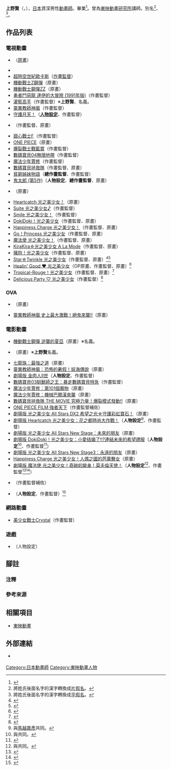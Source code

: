 {{Primarysources|time=2016-09-21T07:16:32+00:00}}
{{japanese|japanese=上野 賢|kana=うえの けん|romaji=Ueno Ken}}
{{japanese|japanese=上野 ケン|kana=うえの けん|romaji=Ueno Ken}}
'''上野賢'''（{{lang-ja|上野 賢}}，{{bd|1962年|<ref>[[德間書店|德間書店]]《月刊[[Animage|Animage]]》2016年1月號，第92頁。</ref>1月7日||}}），[[日本|日本]]資深男性[[動畫師|動畫師]]。{{link-ja|國際動畫學院|国際アニメーション研究所}}畢業<ref name="b-ch">{{cite web|url=https://www.b-ch.com/contents/feat_creators_selection/backnumber/v46/p03.html|script-title=ja:後藤隆幸インタビュー|work=Creators Selection（[[萬代頻道|萬代頻道]]），取材、構成{{link-ja|冰川龍介|氷川竜介}}|date=2017-08-25|accessdate=2017-08-25|language=ja}}</ref>。曾為[[東映動畫|東映動畫研究所]]講師。別名'''{{lang|ja|上野ケン}}'''<ref group="注" name="katakana">將姓氏後面名字的漢字轉換成[[片假名|片假名]]。</ref>、'''{{lang|ja|上野けん}}'''<ref group="注" name="hirakana">將姓氏後面名字的漢字轉換成[[平假名|平假名]]。</ref>。

== 作品列表 ==
=== 電視動畫 ===
* {{link-ja|漫畫山田君|おじゃまんが山田くん}}（[[原畫|原畫]]）
* {{link-ja|真知子老師|まいっちんぐマチコ先生}}
* [[超時空世紀|超時空世紀歐卡斯]]（[[作畫監督|作畫監督]]）
* [[機動戰士Z_GUNDAM|機動戰士Z鋼彈]]（原畫）
* [[機動戰士GUNDAM_ZZ|機動戰士鋼彈ZZ]]（原畫）
* [[勇者鬥惡龍_達伊的大冒險|勇者鬥惡龍 達伊的大冒險 (1991年版)]]（作畫監督）
* [[灌籃高手|灌籃高手]]（作畫監督）※'''上野賢'''、'''{{lang|ja|上野ケン}}'''名義。
* [[靈異教師神眉|靈異教師神眉]]（作畫監督）
* [[守護月天|守護月天！]]（'''[[人物設計|人物設定]]'''、作畫監督）
* {{link-ja|不可思議魔法藥店|ふしぎ魔法ファンファンファーマシィー}}（作畫監督、原畫）
* [[甜心戰士|甜心戰士F]]（作畫監督）
* [[ONE_PIECE_(動畫)|ONE PIECE]]（原畫）
* [[爆裂戰士戰藍寶|爆裂戰士戰藍寶]]（作畫監督）
* [[數碼寶貝04無限地帶|數碼寶貝04無限地帶]]（作畫監督）
* [[魔法少年賈修|魔法少年賈修]]（作畫監督）
* [[數碼寶貝拯救隊|數碼寶貝拯救隊]]（作畫監督、原畫）
* [[貧窮姊妹物語|貧窮姊妹物語]]（'''總作畫監督'''、作畫監督）
* [[鬼太郎|鬼太郎 (第5作)]]（'''人物設定'''、'''總作畫監督'''、原畫）
* {{link-ja|Marie & Gali|マリー&ガリー}}（原畫）
* [[Heartcatch_光之美少女！|Heartcatch 光之美少女！]]（原畫）
* [[Suite_光之美少女♪|Suite 光之美少女♪]]（作畫監督）
* [[Smile_光之美少女！|Smile 光之美少女！]]（作畫監督）
* [[DokiDoki！光之美少女|DokiDoki！光之美少女]]（作畫監督、原畫）
* [[Happiness_Charge_光之美少女！|Happiness Charge 光之美少女！]]（作畫監督、原畫）
* [[Go！Princess_光之美少女|Go！Princess 光之美少女]]（作畫監督、原畫）
* [[魔法使_光之美少女！|魔法使 光之美少女！]]（作畫監督、原畫）
* [[KiraKira☆光之美少女_A_La_Mode|KiraKira☆光之美少女 A La Mode]]（作畫監督、原畫）
* [[擁抱！光之美少女|擁抱！光之美少女]]（作畫監督、原畫）
* [[Star☆Twinkle_光之美少女|Star☆Twinkle 光之美少女]]（作畫監督、原畫）<ref>{{Cite web|url=https://animageplus.jp/articles/detail/27874|script-title=ja:惑星サマーンにただいまルン！『スター☆トゥインクルプリキュア』第29話をチェック！|website=[[Animage|Animage]]|date=2019-08-24|accessdate=2019-08-24|language=ja}}</ref><ref>{{Cite web|url=https://animageplus.jp/articles/detail/29700|script-title=ja:ついに正体を現すダークネスト！『スター☆トゥインクルプリキュア』第46話あらすじ&先行カット|website=Animage|date=2020-01-04|accessdate=2020-01-04|language=ja}}</ref>
* [[Healin'_Good_♥_光之美少女|Healin' Good ♥ 光之美少女]]（OP原畫、作畫監督、原畫）<ref>{{Cite web|url=https://animageplus.jp/articles/detail/34017|script-title=ja:『ヒーリングっど♥プリキュア』第31話、キュアグレースは諦めない！|website=Animage|date=2020-11-07|accessdate=2020-11-07|language=ja}}</ref>
* [[Tropical-Rouge！光之美少女|Tropical-Rouge！光之美少女]]（作畫監督、原畫）<ref>{{Cite web|url=https://animageplus.jp/articles/detail/35717|script-title=ja:『トロピカル〜ジュ！プリキュア』第1話をチェック！敵キャラも発表|website=Animage|date=2021-02-27|accessdate=2021-02-27|language=ja}}</ref>
* [[Delicious_Party_♡_光之美少女|Delicious Party ♡ 光之美少女]]（作畫監督）<ref>{{Cite web|url=https://www.animatetimes.com/news/details.php?id=1650628650|script-title=ja:TVアニメ『デリシャスパーティ♡プリキュア』第7話「強火の情熱！きらめいてキュアヤムヤム！！」より先行カット公開！ メンメン役·半場友恵さんからコメント到着|work={{link-ja|animate Times|アニメイトタイムズ}}|publisher=[[安利美特|animate]]|date=2022-04-23|accessdate=2022-04-23|language=ja}}</ref>

=== OVA ===
* {{link-ja|魔龍戰紀|魔龍戦紀}}（原畫）
* [[靈異教師神眉#OVA|靈異教師神眉 史上最大激戰！絕鬼來襲!!]]（原畫）

=== 電影動畫 ===
* [[機動戰士GUNDAM_逆襲的夏亞|機動戰士鋼彈 逆襲的夏亞]]（原畫）※'''{{lang|ja|上野けん}}'''名義。
* {{link-ja|勇者鬥惡龍 達伊的大冒險：突破吧!! 新生6大將軍|ドラゴンクエスト ダイの大冒険 ぶちやぶれ!!新生6大将軍}}（原畫）※'''上野賢'''名義。
* [[七龍珠_最強之道|七龍珠：最強之道]]（原畫） 
* [[靈異教師神眉#劇場版|靈異教師神眉：恐怖的暑假！妖海傳說]]（原畫）
* [[金肉人II世|劇場版 金肉人II世]]（'''人物設定'''、作畫監督）
* [[數碼寶貝03馴獸師之王#劇場版|數碼寶貝03馴獸師之王：暴走數碼寶貝特急]]（作畫監督）
* [[魔法少年賈修#魔法少年賈修：第101個魔物|魔法少年賈修：第101個魔物]]（原畫）
* [[魔法少年賈修#魔法少年賈修：機械巴爾漢來襲|魔法少年賈修：機械巴爾漢來襲]]（原畫）
* [[數碼寶貝拯救隊#劇場版|數碼寶貝拯救隊 THE MOVIE 究極力量！爆裂模式發動!!]]（原畫）
* [[ONE_PIECE_FILM_強者天下|ONE PIECE FILM 強者天下]]（作畫監督補佐）
* [[光之美少女_All_Stars_DX2_希望之光☆守護彩虹寶石！|劇場版 光之美少女 All Stars DX2 希望之光☆守護彩虹寶石！]]（原畫）
* [[Heartcatch_光之美少女！#劇場版|劇場版 Heartcatch 光之美少女：花之都時尚大作戰！]]（'''人物設定'''<ref group="注">與[[馬越嘉彥|馬越嘉彥]]共同。</ref>、作畫監督）
* [[光之美少女_All_Stars_New_Stage_未來的朋友|劇場版 光之美少女 All Stars New Stage：未來的朋友]]（原畫）
* [[DokiDoki！光之美少女#劇場版|劇場版 DokiDoki！光之美少女：小愛结婚了!!?連結未來的希望禮服]]（'''人物設定'''<ref group="注">與{{link-ja|高橋晃|高橋晃 (アニメーター)}}共同。</ref>、作畫監督<ref>{{Cite web|url=https://animeanime.jp/article/2013/07/12/14771.html|script-title=ja:「映画ドキドキ！プリキュア」 ポスターと予告編公開 7月13日前売り発売|website=Anime！Anime！|date=2013-07-12|accessdate=2013-07-12|language=ja}}</ref>）
* [[光之美少女_All_Stars_New_Stage3_永遠的朋友|劇場版 光之美少女 All Stars New Stage3：永遠的朋友]]（原畫）
* [[Happiness_Charge_光之美少女！#劇場版|Happiness Charge 光之美少女！人偶之國的芭蕾舞女]]（原畫）
* [[魔法使_光之美少女！#劇場版|劇場版 魔法使 光之美少女！奇跡的變身！莫夫倫天使！]]（'''人物設定'''<ref group="注">與{{link-ja|宮本繪美子|宮本絵美子}}共同。</ref>、作畫監督<ref>{{Cite web|url=https://www.animatetimes.com/news/details.php?id=1477204442|script-title=ja:【ネタバレ注意】田中裕太監督語る、映画『まほプリ』とプリキュアのあり方！ 『映画魔法つかいプリキュア！奇跡の変身！キュアモフルン！』田中裕太監督インタビュー【後編】|work=animate Times|publisher=animate|date=2016-11-03|accessdate=2016-11-03|language=ja}}</ref><ref>{{cite web|url=http://www.precure-movie.com/|title=電影動畫「魔法使 光之美少女！奇跡的變身！莫夫倫天使！」公式官網|accessdate=2016-09-21|language=ja|archive-url=https://web.archive.org/web/20170620071032/http://www.precure-movie.com/|archive-date=2017-06-20|dead-url=yes}}</ref>）
* {{link-ja|Healin' Good ♥ 光之美少女 夢想的小鎮心動不已！GoGo！大變身!!|映画 ヒーリングっど♥プリキュア ゆめのまちでキュン!っとGoGo!大変身!!|劇場版 Healin' Good ♥ 光之美少女 夢想的小鎮心動不已！GoGo！大變身!!}}（作畫監督補佐）
* {{link-ja|電影 Tropical-Rouge！光之美少女：雪之公主與奇蹟的戒指！|映画 トロピカル〜ジュ!プリキュア 雪のプリンセスと奇跡の指輪!|劇場版 Tropical-Rouge！光之美少女：雪之公主與奇蹟的戒指！}}（'''人物設定'''、作畫監督）<ref name="ナタリー1">{{Cite web|url=https://natalie.mu/comic/news/451924|script-title=ja:トロプリ&ハトプリ劇場版を2本立て上映、上野ケン&馬越嘉彦のビジュアルカード配布も|work=[[Natalie_(網站)|Comic Natalie]]|publisher=Natasha|date=2021-11-02|accessdate=2021-11-02|language=ja}}</ref>

=== 網路動畫 ===
* [[美少女戰士Crystal|美少女戰士Crystal]]（作畫監督）

=== 遊戲 ===
* {{link-ja|SGGG|セガガガ}}（人物設定）

== 腳註 ==
=== 注釋 ===
{{reflist|group="注"}}

=== 參考來源 ===
{{reflist}}

== 相關項目 ==
* [[東映動畫|東映動畫]]

== 外部連結 ==
* {{lang|ja|{{Wayback |url=http://music.naruniha.net/html/workers_a1.html |title=はたらく人インタビュー 上野ケンさん（なるにはネット！） |date=20131212094103}}}} {{ja icon}}

{{DEFAULTSORT:Ueno ken}}
[[Category:日本動畫師|Category:日本動畫師]]
[[Category:東映動畫人物|Category:東映動畫人物]]